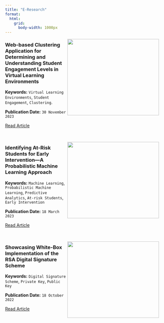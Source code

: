 ```yaml
---
title: "E-Research"
format:
  html: 
    grid:
      body-width: 1000px
---
```


![](research-images/clustering.jpg){style="float:right;" fig-alt="cluster Analysis in Education" width="300" height="250"}

### Web-based Clustering Application for Determining and Understanding Student Engagement Levels in Virtual Learning Environments

**Keywords:** `Virtual Learning Environments`, `Student Engagement`, `Clustering`.

**Publication Date:** `30 November 2023`

<a href="https://doi.org/10.38159/ehass.20234122" target="_blank" class="btn btn-primary btn-lg">Read Article</a>

<br>

![](research-images/pml.jpg){style="float:right;" fig-alt="cluster Analysis in Education" width="300" height="250"}

### Identifying At-Risk Students for Early Intervention—A Probabilistic Machine Learning Approach

**Keywords:** `Machine Learning`, `Probabilistic Machine Learning`, `Predictive Analytics`, `At-risk Students`, `Early Intervention`

**Publication Date:** `18 March 2023`

<a href="https://doi.org/10.3390/app13063869" target="_blank" class="btn btn-primary btn-lg">Read Article</a>

<br>

![](research-images/rsa.jpg){style="float:right;" fig-alt="cluster Analysis in Education" width="300" height="250"}

### Showcasing White-Box Implementation of the RSA Digital Signature Scheme

**Keywords:** `Digital Signature Scheme`, `Private Key`, `Public Key`

**Publication Date:** `18 October 2022`

<a href="https://www.sciencepublishinggroup.com/article/10.11648/ajcst.20220504.11" target="_blank" class="btn btn-primary btn-lg">Read Article</a>
